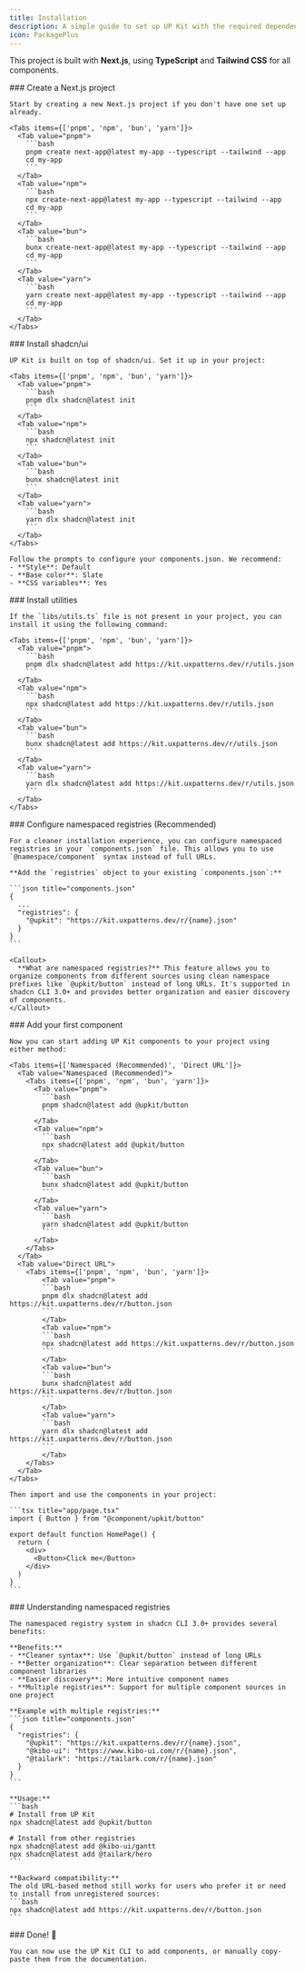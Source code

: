 ```yaml
---
title: Installation
description: A simple guide to set up UP Kit with the required dependencies and structure
icon: PackagePlus
---
```



This project is built with **Next.js**, using **TypeScript** and **Tailwind CSS** for all components.

<Steps>
  <Step>
    ### Create a Next.js project

    Start by creating a new Next.js project if you don't have one set up already.

    <Tabs items={['pnpm', 'npm', 'bun', 'yarn']}>
      <Tab value="pnpm">
        ```bash
        pnpm create next-app@latest my-app --typescript --tailwind --app
        cd my-app
        ```
      </Tab>
      <Tab value="npm">
        ```bash
        npx create-next-app@latest my-app --typescript --tailwind --app
        cd my-app
        ```
      </Tab>
      <Tab value="bun">
        ```bash
        bunx create-next-app@latest my-app --typescript --tailwind --app
        cd my-app
        ```
      </Tab>
      <Tab value="yarn">
        ```bash
        yarn create next-app@latest my-app --typescript --tailwind --app
        cd my-app
        ```
      </Tab>
    </Tabs>
  </Step>

  <Step>
    ### Install shadcn/ui

    UP Kit is built on top of shadcn/ui. Set it up in your project:

    <Tabs items={['pnpm', 'npm', 'bun', 'yarn']}>
      <Tab value="pnpm">
        ```bash
        pnpm dlx shadcn@latest init
        ```
      </Tab>
      <Tab value="npm">
        ```bash
        npx shadcn@latest init
        ```
      </Tab>
      <Tab value="bun">
        ```bash
        bunx shadcn@latest init
        ```
      </Tab>
      <Tab value="yarn">
        ```bash
        yarn dlx shadcn@latest init
        ```
      </Tab>
    </Tabs>

    Follow the prompts to configure your components.json. We recommend:
    - **Style**: Default
    - **Base color**: Slate
    - **CSS variables**: Yes
  </Step>

  <Step>
    ### Install utilities

    If the `libs/utils.ts` file is not present in your project, you can install it using the following command:

    <Tabs items={['pnpm', 'npm', 'bun', 'yarn']}>
      <Tab value="pnpm">
        ```bash
        pnpm dlx shadcn@latest add https://kit.uxpatterns.dev/r/utils.json
        ```
      </Tab>
      <Tab value="npm">
        ```bash
        npx shadcn@latest add https://kit.uxpatterns.dev/r/utils.json
        ```
      </Tab>
      <Tab value="bun">
        ```bash
        bunx shadcn@latest add https://kit.uxpatterns.dev/r/utils.json
        ```
      </Tab>
      <Tab value="yarn">
        ```bash
        yarn dlx shadcn@latest add https://kit.uxpatterns.dev/r/utils.json
        ```
      </Tab>
    </Tabs>
  </Step>

  <Step>
    ### Configure namespaced registries (Recommended)

    For a cleaner installation experience, you can configure namespaced registries in your `components.json` file. This allows you to use `@namespace/component` syntax instead of full URLs.

    **Add the `registries` object to your existing `components.json`:**

    ```json title="components.json"
    {
      ...
      "registries": {
        "@upkit": "https://kit.uxpatterns.dev/r/{name}.json"
      }
    }
    ```

    <Callout>
      **What are namespaced registries?** This feature allows you to organize components from different sources using clean namespace prefixes like `@upkit/button` instead of long URLs. It's supported in shadcn CLI 3.0+ and provides better organization and easier discovery of components.
    </Callout>
  </Step>

  <Step>
    ### Add your first component

    Now you can start adding UP Kit components to your project using either method:

    <Tabs items={['Namespaced (Recommended)', 'Direct URL']}>
      <Tab value="Namespaced (Recommended)">
        <Tabs items={['pnpm', 'npm', 'bun', 'yarn']}>
          <Tab value="pnpm">
            ```bash
            pnpm shadcn@latest add @upkit/button
            ```
          </Tab>
          <Tab value="npm">
            ```bash
            npx shadcn@latest add @upkit/button
            ```
          </Tab>
          <Tab value="bun">
            ```bash
            bunx shadcn@latest add @upkit/button
            ```
          </Tab>
          <Tab value="yarn">
            ```bash
            yarn shadcn@latest add @upkit/button
            ```
          </Tab>
        </Tabs>
      </Tab>
      <Tab value="Direct URL">
        <Tabs items={['pnpm', 'npm', 'bun', 'yarn']}>
            <Tab value="pnpm">
            ```bash
            pnpm dlx shadcn@latest add https://kit.uxpatterns.dev/r/button.json
            ```
            </Tab>
            <Tab value="npm">
            ```bash
            npx shadcn@latest add https://kit.uxpatterns.dev/r/button.json
            ```
            </Tab>
            <Tab value="bun">
            ```bash
            bunx shadcn@latest add https://kit.uxpatterns.dev/r/button.json
            ```
            </Tab>
            <Tab value="yarn">
            ```bash
            yarn dlx shadcn@latest add https://kit.uxpatterns.dev/r/button.json
            ```
            </Tab>
        </Tabs>
      </Tab>
    </Tabs>

    Then import and use the components in your project:

    ```tsx title="app/page.tsx"
    import { Button } from "@component/upkit/button"

    export default function HomePage() {
      return (
        <div>
          <Button>Click me</Button>
        </div>
      )
    }
    ```
  </Step>

  <Step>
    ### Understanding namespaced registries

    The namespaced registry system in shadcn CLI 3.0+ provides several benefits:

    **Benefits:**
    - **Cleaner syntax**: Use `@upkit/button` instead of long URLs
    - **Better organization**: Clear separation between different component libraries
    - **Easier discovery**: More intuitive component names
    - **Multiple registries**: Support for multiple component sources in one project

    **Example with multiple registries:**
    ```json title="components.json"
    {
      "registries": {
        "@upkit": "https://kit.uxpatterns.dev/r/{name}.json",
        "@kibo-ui": "https://www.kibo-ui.com/r/{name}.json",
        "@tailark": "https://tailark.com/r/{name}.json"
      }
    }
    ```

    **Usage:**
    ```bash
    # Install from UP Kit
    npx shadcn@latest add @upkit/button

    # Install from other registries
    npx shadcn@latest add @kibo-ui/gantt
    npx shadcn@latest add @tailark/hero
    ```

    **Backward compatibility:**
    The old URL-based method still works for users who prefer it or need to install from unregistered sources:
    ```bash
    npx shadcn@latest add https://kit.uxpatterns.dev/r/button.json
    ```
  </Step>

  <Step>
    ### Done! 🎉

    You can now use the UP Kit CLI to add components, or manually copy-paste them from the documentation.
  </Step>
</Steps>
